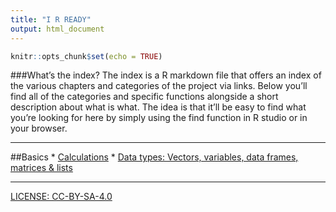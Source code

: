 ```yaml
---
title: "I R READY"
output: html_document
---
```


```r
knitr::opts_chunk$set(echo = TRUE)
```

###What's the index?
The index is a R markdown file that offers an index of the various chapters and categories of the project via links. Below you'll find all of the categories and specific functions alongside a short description about what is what. The idea is that it'll be easy to find what you're looking for here by simply using the find function in R studio or in your browser.

----

##Basics
* [Calculations](calc.html)
* [Data types: Vectors, variables, data frames, matrices & lists](datatypes.html)

----
[LICENSE: CC-BY-SA-4.0](LICENSE)

